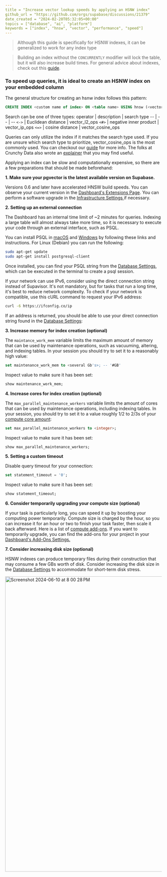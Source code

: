 ```yaml
---
title = "Increase vector lookup speeds by applying an HSNW index"
github_url = "https://github.com/orgs/supabase/discussions/21379"
date_created = "2024-02-20T05:32:05+00:00"
topics = ["database", "ai", "platform"]
keywords = ["index", "hnsw", "vector", "performance", "speed"]
---
```


> Although this guide is specifically for HSNW indexes, it can be generalized to work for any index type

> Building an index without the `CONCURRENTLY` modifier will lock the table, but it will also increase build times. For general advice about indexes, check out this [guide](https://github.com/orgs/supabase/discussions/22449).

### **To speed up queries, it is ideal to create an HSNW index on your embedded column**

The general structure for creating an hsnw index follows this pattern:

```sql
CREATE INDEX <custom name of index> ON <table name> USING hnsw (<vectorized column> <search type>);
```

Search can be one of three types:
operator | description | search type
-- | -- | --
`<->` | Euclidean distance | vector_l2_ops
`<#>` | negative inner product | vector_ip_ops
`<=>` | cosine distance | vector_cosine_ops

Queries can only utilize the index if it matches the search type used. If you are unsure which search type to prioritize, vector_cosine_ops is the most commonly used. You can checkout our [guide](https://supabase.com/docs/guides/ai/vector-indexes/hnsw-indexes) for more info. The folks at Crunchy Data also wrote an [explainer](https://www.crunchydata.com/blog/hnsw-indexes-with-postgres-and-pgvector) that you may find useful.

Applying an index can be slow and computationally expensive, so there are a few preparations that should be made beforehand:

**1. Make sure your pgvector is the latest available version on Supabase.**

Versions 0.6 and later have accelerated HNSW build speeds. You can observe your current version in the [Dashboard's Extensions Page](https://supabase.com/dashboard/project/_/database/extensions). You can perform a software upgrade in the [Infrastructure Settings ](https://supabase.com/dashboard/project/_/settings/infrastructure)if necessary.

**2. Setting up an external connection**

The Dashboard has an internal time limit of ~2 minutes for queries. Indexing a large table will almost always take more time, so it is necessary to execute your code through an external interface, such as PSQL.

You can install PSQL in [macOS](https://stackoverflow.com/a/49689589/2188186) and [Windows](https://www.postgresql.org/download/windows/) by following these links and instructions.
For Linux (Debian) you can run the following:

```bash
sudo apt-get update
sudo apt-get install postgresql-client
```

Once installed, you can find your PSQL string from the [Database Settings](https://supabase.com/dashboard/project/_/settings/database), which can be executed in the terminal to create a psql session.

If your network can use IPv6, consider using the direct connection string instead of Supavisor. It's not mandatory, but for tasks that run a long time, it's best to reduce network complexity. To check if your network is compatible, use this cURL command to request your IPv6 address:

```bash
curl -6 https://ifconfig.co/ip
```

If an address is returned, you should be able to use your direct connection string found in the [Database Settings](https://supabase.com/dashboard/project/_/settings/database):

**3. Increase memory for index creation (optional)**

The `maintance_work_mem` variable limits the maximum amount of memory that can be used by maintenance operations, such as vacuuming, altering, and indexing tables. In your session you should try to set it to a reasonably high value:

```sql
set maintenance_work_mem to <several Gb's>; -- '#GB'
```

Inspect value to make sure it has been set:

```sql
show maintenance_work_mem;
```

**4. Increase cores for index creation (optional)**

The `max_parallel_maintenance_workers` variable limits the amount of cores that can be used by maintenance operations, including indexing tables. In your session, you should try to set it to a value roughly 1/2 to 2/3s of your [compute core amount](https://supabase.com/docs/guides/platform/compute-add-ons):

```sql
set max_parallel_maintenance_workers to <integer>;
```

Inspect value to make sure it has been set:

```sql
show max_parallel_maintenance_workers;
```

**5. Setting a custom timeout**

Disable query timeout for your connection:

```sql
set statement_timeout = '0';
```

Inspect value to make sure it has been set:

```sql
show statement_timeout;
```

**6. Consider temporarily upgrading your compute size (optional)**

If your task is particularly long, you can speed it up by boosting your computing power temporarily. Compute size is charged by the hour, so you can increase it for an hour or two to finish your task faster, then scale it back afterward. Here is a list of [compute add-ons](https://supabase.com/docs/guides/platform/compute-add-ons). If you want to temporarily upgrade, you can find the add-ons for your project in your [Dashboard's Add-Ons Settings.](https://supabase.green/dashboard/project/_/settings/addons)

**7. Consider increasing disk size (optional)**

HSNW indexes can produce temporary files during their construction that may consume a few GBs worth of disk. Consider increasing the disk size in the [Database Settings](https://supabase.com/dashboard/project/_/settings/database) to accommodate for short-term disk stress.

<img
  width="947"
  alt="Screenshot 2024-06-10 at 8 00 28 PM"
  src="https://github.com/supabase/supabase/assets/91111415/9820e214-8796-4b56-91a3-2e73e4836b2f"
/>
